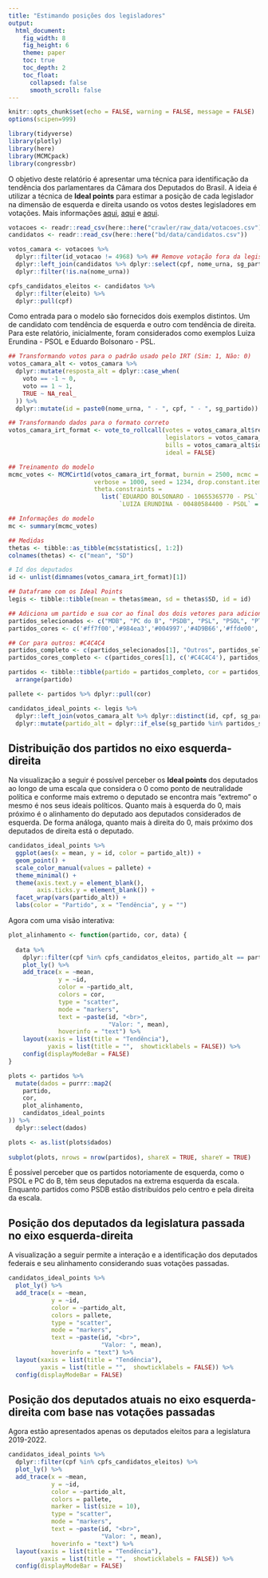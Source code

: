 ```yaml
---
title: "Estimando posições dos legisladores"
output: 
  html_document:
    fig_width: 8
    fig_height: 6
    theme: paper
    toc: true
    toc_depth: 2
    toc_float:
      collapsed: false
      smooth_scroll: false
---
```


```r
knitr::opts_chunk$set(echo = FALSE, warning = FALSE, message = FALSE)
options(scipen=999)
```

```r
library(tidyverse)
library(plotly)
library(here)
library(MCMCpack)
library(congressbr)
```

O objetivo deste relatório é apresentar uma técnica para identificação da tendência dos parlamentares da Câmara dos Deputados do Brasil. A ideia é utilizar a técnica de **Ideal points** para estimar a posição de cada legislador na dimensão de esquerda e direita usando os votos destes legisladores em votações. Mais informações [aqui](https://blogs.iq.harvard.edu/ideal_points_1),  [aqui](http://robertmyles.github.io/Bayesian-IRT-in-R-and-Stan.html) e [aqui](http://keyonvafa.com/ideal-points/).

```r
votacoes <- readr::read_csv(here::here("crawler/raw_data/votacoes.csv"))
candidatos <- readr::read_csv(here::here("bd/data/candidatos.csv"))

votos_camara <- votacoes %>% 
  dplyr::filter(id_votacao != 4968) %>% ## Remove votação fora da legislatura 55
  dplyr::left_join(candidatos %>% dplyr::select(cpf, nome_urna, sg_partido), by = "cpf") %>% 
  dplyr::filter(!is.na(nome_urna))
```

```r
cpfs_candidatos_eleitos <- candidatos %>% 
  dplyr::filter(eleito) %>% 
  dplyr::pull(cpf)
```

Como entrada para o modelo são fornecidos dois exemplos distintos. Um de candidato com tendência de esquerda e outro com tendência de direita. Para este relatório, inicialmente, foram considerados como exemplos Luiza Erundina - PSOL e Eduardo Bolsonaro - PSL.

```r
## Transformando votos para o padrão usado pelo IRT (Sim: 1, Não: 0)
votos_camara_alt <- votos_camara %>% 
  dplyr::mutate(resposta_alt = dplyr::case_when(
    voto == -1 ~ 0,
    voto == 1 ~ 1,
    TRUE ~ NA_real_
  )) %>%
  dplyr::mutate(id = paste0(nome_urna, " - ", cpf, " - ", sg_partido))
```

```r
## Transformando dados para o formato correto
votos_camara_irt_format <- vote_to_rollcall(votes = votos_camara_alt$resposta_alt,
                                            legislators = votos_camara_alt$id,
                                            bills = votos_camara_alt$id_votacao,
                                            ideal = FALSE)
```

```r
## Treinamento do modelo
mcmc_votes <- MCMCirt1d(votos_camara_irt_format, burnin = 2500, mcmc = 50000, thin = 10,
                        verbose = 1000, seed = 1234, drop.constant.items = T,
                        theta.constraints =
                          list(`EDUARDO BOLSONARO - 10655365770 - PSL` = "+",
                               `LUIZA ERUNDINA - 00480584400 - PSOL` = "-"))
```

```r
## Informações do modelo
mc <- summary(mcmc_votes)

## Medidas
thetas <- tibble::as_tibble(mc$statistics[, 1:2])
colnames(thetas) <- c("mean", "SD")

# Id dos deputados
id <- unlist(dimnames(votos_camara_irt_format)[1])

## Dataframe com os Ideal Points
legis <- tibble::tibble(mean = thetas$mean, sd = thetas$SD, id = id)
```

```r
## Adiciona um partido e sua cor ao final dos dois vetores para adicionar um partido específico a visualização
partidos_selecionados <- c("MDB", "PC do B", "PSDB", "PSL", "PSOL", "PT")
partidos_cores <- c('#ff7f00','#984ea3','#004997','#4D9B66','#ffde00','#e31a1c')

## Cor para outros: #C4C4C4
partidos_completo <- c(partidos_selecionados[1], "Outros", partidos_selecionados[-1])
partidos_cores_completo <- c(partidos_cores[1], c('#C4C4C4'), partidos_cores[-1])

partidos <- tibble::tibble(partido = partidos_completo, cor = partidos_cores_completo) %>% 
  arrange(partido)

pallete <- partidos %>% dplyr::pull(cor)

candidatos_ideal_points <- legis %>% 
  dplyr::left_join(votos_camara_alt %>% dplyr::distinct(id, cpf, sg_partido), by = "id") %>% 
  dplyr::mutate(partido_alt = dplyr::if_else(sg_partido %in% partidos_selecionados, sg_partido, "Outros"))
```

## Distribuição dos partidos no eixo esquerda-direita

Na visualização a seguir é possível perceber os **Ideal points** dos deputados ao longo de uma escala que considera o 0 como ponto de neutralidade política e conforme mais extremo o deputado se encontra mais "extremo" o mesmo é nos seus ideais políticos. Quanto mais à esquerda do 0, mais próximo é o alinhamento do deputado aos deputados considerados de esquerda. De forma análoga, quanto mais à direita do 0, mais próximo dos deputados de direita está o deputado.

```r
candidatos_ideal_points %>%
  ggplot(aes(x = mean, y = id, color = partido_alt)) +
  geom_point() +
  scale_color_manual(values = pallete) +
  theme_minimal() +
  theme(axis.text.y = element_blank(),
        axis.ticks.y = element_blank()) +
  facet_wrap(vars(partido_alt)) +
  labs(color = "Partido", x = "Tendência", y = "")
```

Agora com uma visão interativa:

```r
plot_alinhamento <- function(partido, cor, data) {
    
  data %>%
    dplyr::filter(cpf %in% cpfs_candidatos_eleitos, partido_alt == partido) %>% 
    plot_ly() %>%
    add_trace(x = ~mean,
              y = ~id,
              color = ~partido_alt,
              colors = cor,
              type = "scatter",
              mode = "markers",
              text = ~paste(id, "<br>",
                            "Valor: ", mean),
              hoverinfo = "text") %>%
    layout(xaxis = list(title = "Tendência"),
           yaxis = list(title = "",  showticklabels = FALSE)) %>% 
    config(displayModeBar = FALSE)
}
```

```r
plots <- partidos %>% 
  mutate(dados = purrr::map2(
    partido,
    cor,
    plot_alinhamento,
    candidatos_ideal_points
)) %>% 
  dplyr::select(dados)

plots <- as.list(plots$dados)
  
subplot(plots, nrows = nrow(partidos), shareX = TRUE, shareY = TRUE)
```

É possível perceber que os partidos notoriamente de esquerda, como o PSOL e PC do B, têm seus deputados na extrema esquerda da escala. Enquanto partidos como PSDB estão distribuídos pelo centro e pela direita da escala.

## Posição dos deputados da legislatura passada no eixo esquerda-direita

A visualização a seguir permite a interação e a identificação dos deputados federais e seu alinhamento considerando suas votações passadas.

```r
candidatos_ideal_points %>%
  plot_ly() %>%
  add_trace(x = ~mean,
            y = ~id,
            color = ~partido_alt,
            colors = pallete,
            type = "scatter",
            mode = "markers",
            text = ~paste(id, "<br>",
                          "Valor: ", mean),
            hoverinfo = "text") %>%
  layout(xaxis = list(title = "Tendência"),
         yaxis = list(title = "",  showticklabels = FALSE)) %>% 
  config(displayModeBar = FALSE)
```

## Posição dos deputados atuais no eixo esquerda-direita com base nas votações passadas

Agora estão apresentados apenas os deputados eleitos para a legislatura 2019-2022.
```r
candidatos_ideal_points %>%
  dplyr::filter(cpf %in% cpfs_candidatos_eleitos) %>% 
  plot_ly() %>%
  add_trace(x = ~mean,
            y = ~id,
            color = ~partido_alt,
            colors = pallete,
            marker = list(size = 10),
            type = "scatter",
            mode = "markers",
            text = ~paste(id, "<br>",
                          "Valor: ", mean),
            hoverinfo = "text") %>%
  layout(xaxis = list(title = "Tendência"),
         yaxis = list(title = "",  showticklabels = FALSE)) %>% 
  config(displayModeBar = FALSE)
```
